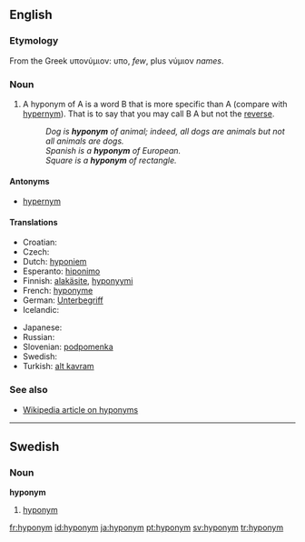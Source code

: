 ==English==

===Etymology===
From the Greek υπονύμιον: υπο, ''few'', plus νύμιον ''names''.

===Noun===
{{en-noun}}

# A hyponym of A is a word B that is more specific than A (compare with [[hypernym]]).  That is to say that you may call B A but not the [[reverse]].
#: ''Dog is '''hyponym''' of animal; indeed, all dogs are animals but not all animals are dogs.''
#: ''Spanish is a '''hyponym''' of European.''
#: ''Square is a '''hyponym''' of rectangle.''

====Antonyms====
*[[hypernym]]

====Translations====
{{trans-top|a word more specific than}}
* Croatian: {{t-|hr|hiponim|m}}
* Czech: {{t+|cs|hyponymum|n}}
* Dutch: [[hyponiem]] {{n}}
* Esperanto: [[hiponimo]]
* Finnish: [[alakäsite]], [[hyponyymi]]
* French: [[hyponyme]] {{m}}
* German: [[Unterbegriff]]
* Icelandic: {{t+|is|undirheiti|n}}
{{trans-mid}}
* Japanese: {{t|ja|sc=Jpan|下位語|tr=kai-go}}
* Russian: {{t+|ru|гипоним|m|tr=gipónim|sc=Cyrl}}
* Slovenian: [[podpomenka]] {{f}}
* Swedish: {{t+|sv|hyponym|c}}
* Turkish: [[alt kavram]] {{m}}
{{trans-bottom}}

===See also===
*[[w:hyponym|Wikipedia article on hyponyms]]

----

==Swedish==
===Noun===
{{sv-noun-reg-er}}
'''hyponym''' {{c}}

# [[#English|hyponym]]

[[fr:hyponym]]
[[id:hyponym]]
[[ja:hyponym]]
[[pt:hyponym]]
[[sv:hyponym]]
[[tr:hyponym]]